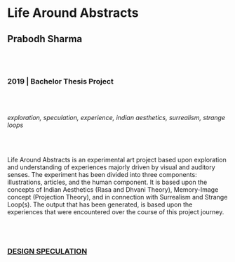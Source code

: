 # Life Around Abstracts
## Prabodh Sharma

<br/><br/>

### 2019 | Bachelor Thesis Project

<br/><br/>

*exploration, speculation, experience, indian aesthetics, surrealism, strange loops*

<br/><br/>

Life Around Abstracts is an experimental art project based upon exploration and understanding of experiences majorly driven by visual and auditory senses. The experiment has been divided into three components: illustrations, articles, and the human component. It is based upon the concepts of Indian Aesthetics (Rasa and Dhvani Theory), Memory-Image concept (Projection Theory), and in connection with Surrealism and Strange Loop(s). 
The output that has been generated, is based upon the experiences that were encountered over the course of this project journey.

<br/><br/>

### [DESIGN SPECULATION](/research-groups/design-speculation)
